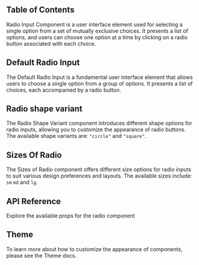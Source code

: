 

## Table of Contents

Radio Input Component is a user interface element used for selecting a single option from a set of mutually exclusive choices. It presents a list of options, and users can choose one option at a time by clicking on a radio button associated with each choice.

## Default Radio Input

The Default Radio Input is a fundamental user interface element that allows users to choose a single option from a group of options. It presents a list of choices, each accompanied by a radio button.

<CodePreview github="FormControls/Radio.tsx" code={DefaultRadioCode}>
  <DefaultRadio />
</CodePreview>

## Radio shape variant

The Radio Shape Variant component introduces different shape options for radio inputs, allowing you to customize the appearance of radio buttons. The available shape variants are: `"circle"` and `"square"`.

<CodePreview github="FormControls/Radio.tsx" code={RadioVariantCode}>
  <RadioVariant />
</CodePreview>

## Sizes Of Radio

The Sizes of Radio component offers different size options for radio inputs to suit various design preferences and layouts. The available sizes include: `sm` `md` and `lg`.

<CodePreview github="FormControls/Radio.tsx" code={SizesOfRadioCode}>
  <SizesOfRadio />
</CodePreview>

## API Reference

Explore the available props for the radio component

<ComponentApi data={radioApiData} />

## Theme

To learn more about how to customize the appearance of components, please see the Theme docs.

<CssThemePreview code={useTheme().theme.formControls.radio} />
